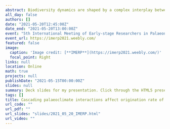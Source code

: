 ```yaml
---
abstract: Biodiversity dynamics are shaped by a complex interplay between current conditions and historic legacy. While a simple relationship is often used to link evolution with temperature, short-term climate change likely interacts with previous temperature trends when influencing the pace of origination. Such palaeoclimate interactions have been demonstrated for extinction risk but the effect on evolutionary dynamics is untested. Using a dynamic modelling framework, we analyzed the differential origination response of major phanerozoic marine fossil groups after palaeoclimate interactions. We found a substantial effect of these interactions on origination rates, where the effect remains consistent through time and all studied groups. Building on a potential model for the causal relationship between palaeoclimate interactions and origination rates, we identified conditional independencies and tested them using a continental fragmentation index. This proxy for available habitat space in the continental shelve indicated that palaeoclimate interactions act through sea level changes, leading to allopatric speciation and hence an increased origination rate. Our results demonstrate that biodiversity is controlled by a complex array of ecological and evolutionary factors, with mutual interactions. Explicitly integrating these effects within a dynamic modeling framework leads to an improved discernment of origination patterns in the fossil record.
all_day: false
authors: []
date: "2021-05-20T12:45:00Z"
date_end: "2021-05-20T13:00:00Z"
event: "5th International Meeting of Early-stage Researchers in Palaeontology"
event_url: https://imerp2021.weebly.com/
featured: false
image: 
  caption: 'Image credit: [**IMERP**](https://imerp2021.weebly.com/)'
  focal_point: Right
links: null
location: Online
math: true
projects: null
publishDate: "2021-05-15T00:00:00Z"
slides: null
summary: Deck slides for my presentation. Click through the HTML5 presentation build by Xaringan.
tags: []
title: Cascading palaeoclimate interactions affect origination rate of marine genera.
url_code: ""
url_pdf: ""
url_slides: "slides/2021_05_20_IMERP.html"
url_video: ""
---
```


